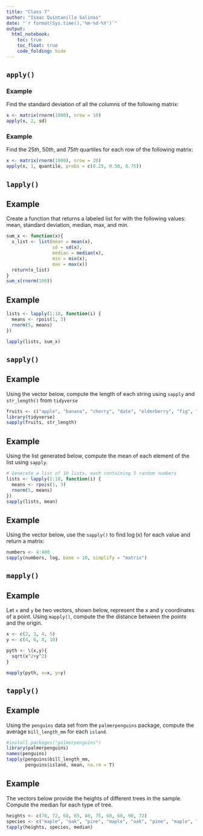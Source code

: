 ```yaml
---
title: "Class 7"
author: "Isaac Quintanilla Salinas"
date: "`r format(Sys.time(),'%m-%d-%Y')`"
output: 
  html_notebook:
    toc: true
    toc_float: true
    code_folding: hide
---
```


## `apply()`

### Example

Find the standard deviation of all the columns of the following matrix:

```r
x <- matrix(rnorm(1000), nrow = 10)
apply(x, 2, sd)
```

### Example

Find the $25th$, $50th$, and $75th$ quartiles for each row of the following matrix:

```r
x <- matrix(rnorm(1000), nrow = 20)
apply(x, 1, quantile, probs = c(0.25, 0.50, 0.75))
```

## `lapply()`

## Example

Create a function that returns a labeled list for with the following values: mean, standard deviation, median, max, and min.

```r
sum_x <- function(x){
  x_list <- list(mean = mean(x),
                 sd = sd(x),
                 median = median(x),
                 min = min(x),
                 max = max(x))
  return(x_list)
}
sum_x(rnorm(100))
```

## Example

```r
lists <- lapply(1:10, function(i) {
  means <- rpois(1, 3)
  rnorm(5, means)
})

lapply(lists, sum_x)
```

## `sapply()`

## Example

Using the vector below, compute the length of each string using `sapply` and `str_length()` from `tidyverse`

```r

fruits <- c("apple", "banana", "cherry", "date", "elderberry", "fig", "grape", "honeydew", "kiwi", "lemon")
library(tidyverse)
sapply(fruits, str_length)
```

## Example

Using the list generated below, compute the mean of each element of the list using `sapply`.

```r
# Generate a list of 10 lists, each containing 5 random numbers
lists <- lapply(1:10, function(i) {
  means <- rpois(1, 3)
  rnorm(5, means)
})
sapply(lists, mean)
```

## Example

Using the vector below, use the `sapply()` to find $\log(x)$ for each value and return a matrix:

```r
numbers <- 4:400
sapply(numbers, log, base = 10, simplify = "matrix")
```

## `mapply()`

## Example

Let `x` and `y` be two vectors, shown below, represent the x and y coordinates of a point. Using `mapply()`, compute the the distance between the points and the origin.

```r
x <- c(2, 3, 4, 5)
y <- c(4, 6, 8, 10)

pyth <- \(x,y){
  sqrt(x^2+y^2)
}

mapply(pyth, x=x, y=y)
```

## `tapply()`

## Example

Using the `penguins` data set from the `palmerpenguins` package, compute the average `bill_length_mm` for each `island`.

```r

#install.packages("palmerpenguins")
library(palmerpenguins)
names(penguins)
tapply(penguins$bill_length_mm, 
       penguins$island, mean, na.rm = T)
```

## Example

The vectors below provide the heights of different trees in the sample. Compute the median for each type of tree.

```r
heights <- c(70, 72, 68, 65, 80, 75, 60, 68, 90, 72)
species <- c("maple", "oak", "pine", "maple", "oak", "pine", "maple", "oak", "pine", "maple")
tapply(heights, species, median)
```

